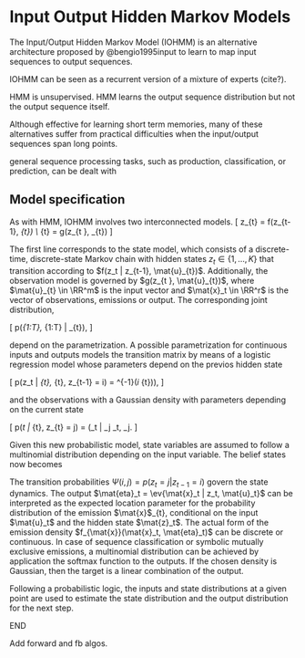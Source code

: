 # Input Output Hidden Markov Models

The Input/Output Hidden Markov Model (IOHMM) is an alternative architecture proposed by @bengio1995input to learn to map input sequences to output sequences.

IOHMM can be seen as a recurrent version of a mixture of experts (cite?).

HMM is unsupervised. HMM learns the output sequence distribution but not the output sequence itself.

Although effective for learning short  term  memories, many of these alternatives suffer from practical difficulties when the input/output sequences span long points.

general sequence processing tasks, such as production, classification, or prediction, can be dealt with

## Model specification
As with HMM, IOHMM involves two interconnected models. 
\[
z_{t} = f(z_{t-1}, \mat{u}_{t}) \\
\mat{y}_{t} = g(z_{t  }, \mat{u}_{t})
\]

The first line corresponds to the state model, which consists of a discrete-time, discrete-state Markov chain with hidden states $z_t \in \{1, \dots, K\}$ that transition according to $f(z_t | z_{t-1}, \mat{u}_{t})$. Additionally, the observation model is governed by $g(z_{t  }, \mat{u}_{t})$, where $\mat{u}_{t} \in \RR^m$ is the input vector and $\mat{x}_t \in \RR^r$ is the vector of observations, emissions or output. The corresponding joint distribution, 

\[
p(\mat{z}_{1:T}, \mat{x}_{1:T} | \mat{u}_{t}),
\]

  <!-- = p(\mat{z}_{1:T}) p(\mat{x}_{1:T} | \mat{z}_{1:T}) -->
  <!-- = \left[ p(z_1) \prod_{t=2}^{T}{p(z_t | z_{t-1})} \right] \left[ \prod_{t=1}^{T}{p(\mat{x}_t | z_{t})} \right]. -->

depend on the parametrization. A possible parametrization for continuous inputs and outputs models the transition matrix by means of a logistic regression model whose parameters depend on the previos hidden state

\[
p(z_t | \mat{x}_{t}, \mat{u}_{t}, z_{t-1} = i) = \text{logit}^{-1}(\mat{\beta}_i \mat{u}_{t})),
\]

and the observations with a Gaussian density with parameters depending on the current state

\[
p(\mat{x}_t | \mat{u}_{t}, z_{t} = j) = \mathcal{N}(\mat{x}_t | \mat{W}_j \mat{u}_t, \mat{\Sigma}_j.
\]

Given this new probabilistic model, state variables are assumed to follow a multinomial distribution depending on the input variable. The belief states now becomes

\begin{align*}
\alpha_t(j) 
  & \triangleq  p(\mat{x}_{1:t}, z_t = j | \mat{u}_{1:t}). \\
\end{align*}

The transition probabilities $\Psi(i, j) = p(z_t = j | z_{t-1} = i)$ govern the state dynamics. The output $\mat{eta}_t = \ev{\mat{x}_t | z_t, \mat{u}_t}$ can be interpreted as the expected location parameter for the probability distribution of the emission $\mat{x}$_{t}, conditional on the input $\mat{u}_t$ and the hidden state $\mat{z}_t$. The actual form of the emission density $f_{\mat{x}}(\mat{x}_t, \mat{eta}_t)$ can be discrete or continuous. In case of sequence classification or symbolic mutually exclusive emissions, a multinomial distribution can be achieved by application the softmax function to the outputs. If the chosen density is Gaussian, then the target is a linear combination of the output.

Following a probabilistic logic, the inputs and state distributions at a given point are used to estimate the state distribution and the output distribution for the next step.

END

Add forward and fb algos.